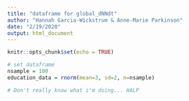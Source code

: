 ```yaml
---
title: "dataframe for global_dNNdt"
author: "Hannah Garcia-Wickstrum & Anne-Marie Parkinson"
date: "2/19/2020"
output: html_document
---
```


```r
knitr::opts_chunk$set(echo = TRUE)
```

```r
# set dataframe
nsample = 100
education_data = rnorm(mean=3, sd=2, n=nsample)

# Don't really know what i'm doing... HALP
```
